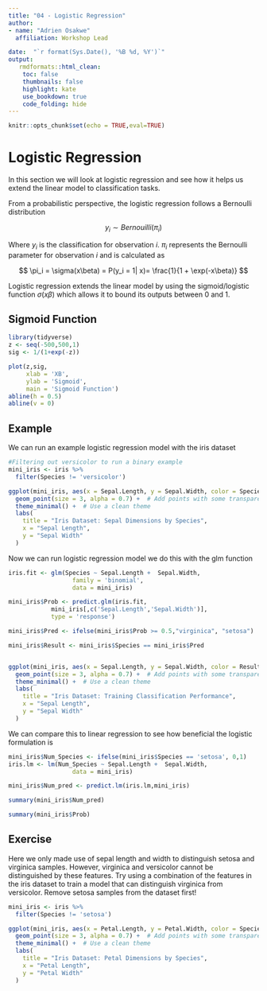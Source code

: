 ---
title: "04 - Logistic Regression"
author: 
- name: "Adrien Osakwe"
  affiliation: Workshop Lead

date:  "`r format(Sys.Date(), '%B %d, %Y')`"
output:
   rmdformats::html_clean:
    toc: false
    thumbnails: false
    highlight: kate
    use_bookdown: true
    code_folding: hide
---

```{r, include=FALSE}
knitr::opts_chunk$set(echo = TRUE,eval=TRUE)
```

# Logistic Regression

In this section we will look at logistic regression and see how it helps us extend the linear model to classification tasks.

From a probabilistic perspective, the logistic regression follows a Bernoulli distribution

$$
y_i \sim Bernouilli(\pi_i)
$$

Where $y_i$ is the classification for observation $i$. $\pi_i$ represents the Bernoulli parameter for observation $i$ and is calculated as

$$
\pi_i = \sigma(x\beta) = P(y_i = 1| x)=  \frac{1}{1 + \exp(-x\beta)}
$$

Logistic regression extends the linear model by using the sigmoid/logistic function $\sigma(x\beta)$ which allows it to bound its outputs between 0 and 1.

## Sigmoid Function

```{r}
library(tidyverse)
z <- seq(-500,500,1)
sig <- 1/(1+exp(-z))

plot(z,sig,
     xlab = 'XB',
     ylab = 'Sigmoid',
     main = 'Sigmoid Function')
abline(h = 0.5)
abline(v = 0)
```

## Example

We can run an example logistic regression model with the iris dataset

```{r}
#Filtering out versicolor to run a binary example
mini_iris <- iris %>%
  filter(Species != 'versicolor')

ggplot(mini_iris, aes(x = Sepal.Length, y = Sepal.Width, color = Species)) +
  geom_point(size = 3, alpha = 0.7) +  # Add points with some transparency
  theme_minimal() +  # Use a clean theme
  labs(
    title = "Iris Dataset: Sepal Dimensions by Species",
    x = "Sepal Length",
    y = "Sepal Width"
  )
```

Now we can run logistic regression model we do this with the glm function

```{r}
iris.fit <- glm(Species ~ Sepal.Length +  Sepal.Width,
                  family = 'binomial',
                  data = mini_iris)

mini_iris$Prob <- predict.glm(iris.fit,
            mini_iris[,c('Sepal.Length','Sepal.Width')],
            type = 'response')

mini_iris$Pred <- ifelse(mini_iris$Prob >= 0.5,"virginica", "setosa")

mini_iris$Result <- mini_iris$Species == mini_iris$Pred


ggplot(mini_iris, aes(x = Sepal.Length, y = Sepal.Width, color = Result)) +
  geom_point(size = 3, alpha = 0.7) +  # Add points with some transparency
  theme_minimal() +  # Use a clean theme
  labs(
    title = "Iris Dataset: Training Classification Performance",
    x = "Sepal Length",
    y = "Sepal Width"
  )
```

We can compare this to linear regression to see how beneficial the logistic formulation is

```{r}
mini_iris$Num_Species <- ifelse(mini_iris$Species == 'setosa', 0,1)
iris.lm <- lm(Num_Species ~ Sepal.Length +  Sepal.Width,
                  data = mini_iris)

mini_iris$Num_pred <- predict.lm(iris.lm,mini_iris)

summary(mini_iris$Num_pred)

summary(mini_iris$Prob)
```

## Exercise

Here we only made use of sepal length and width to distinguish setosa and virginica samples. However, virginica and versicolor cannot be distinguished by these features. Try using a combination of the features in the iris dataset to train a model that can distinguish virginica from versicolor. Remove setosa samples from the dataset first!

```{r}
mini_iris <- iris %>%
  filter(Species != 'setosa')

ggplot(mini_iris, aes(x = Petal.Length, y = Petal.Width, color = Species)) +
  geom_point(size = 3, alpha = 0.7) +  # Add points with some transparency
  theme_minimal() +  # Use a clean theme
  labs(
    title = "Iris Dataset: Petal Dimensions by Species",
    x = "Petal Length",
    y = "Petal Width"
  )




```
